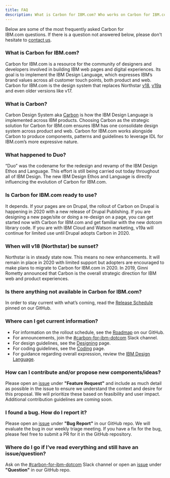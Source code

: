 ```yaml
---
title: FAQ
description: What is Carbon for IBM.com? Who works on Carbon for IBM.com? How can I contribute? Here, we answer some of our frequently asked questions.
---
```


<PageDescription>

Below are some of the most frequently asked Carbon for IBM.com questions. If there is a question not answered below, please don't hesitate to [contact us](https://cognitive-app.slack.com/archives/C2PLX8GQ6).

</PageDescription>


### What is Carbon for IBM.com?
Carbon for IBM.com is a resource for the community of designers and developers involved in building IBM web pages and digital experiences. Its goal is to implement the IBM Design Language, which expresses IBM’s brand values across all customer touch points, both product and web.  Carbon for IBM.com is the design system that replaces Northstar [v18](https://www.ibm.com/standards/web/v18/design/), [v19a](https://www.ibm.com/standards/web/v19a-archive/) and even older versions like v17.

### What is Carbon?
Carbon Design System aka [Carbon](https://www.carbondesignsystem.com) is how the IBM Design Language is implemented across IBM products. Choosing Carbon as the strategic solution for Carbon for IBM.com ensures IBM has one consolidate design system across product and web. Carbon for IBM.com works alongside Carbon to produce components, patterns and guidelines to leverage IDL for IBM.com’s more expressive nature.

### What happened to Duo?
“Duo” was the codename for the redesign and revamp of the IBM Design Ethos and Language. This effort is still being carried out today throughout all of IBM Design. The new IBM Design Ethos and Language is directly influencing the evolution of Carbon for IBM.com.

### Is Carbon for IBM.com ready to use?
It depends.  If your pages are on Drupal, the rollout of Carbon on Drupal is happening in 2020 with a new release of Drupal Publishing. If you are designing a new page/site or doing a re-design on a page, you can get started now with Carbon for IBM.com and get familiar with the new dotcom library code. If you are with IBM Cloud and Watson marketing, v19a will continue for limited use until Drupal adopts Carbon in 2020.

### When will v18 (Northstar) be sunset?
Northstar is in steady state now.  This means no new enhancements. It will remain in place in 2020 with limited support but adopters are encouraged to make plans to migrate to Carbon for IBM.com in 2020. In 2019, Ginni Rometty announced that Carbon is the overall strategic direction for IBM web and product experiences.

### Is there anything not available in Carbon for IBM.com?
In order to stay current with what’s coming, read the [Release Schedule]( https://github.com/carbon-design-system/carbon-for-ibm-dotcom/issues) pinned on our GitHub.

### Where can I get current information?
* For information on the rollout schedule, see the [Roadmap](https://github.com/carbon-design-system/carbon-for-ibm-dotcom/wiki/Roadmap) on our GitHub.
* For announcements, join the [#carbon-for-ibm-dotcom](https://ibm-studios.slack.com/archives/C2PLX8GQ6) Slack channel.
* For design guidelines, see the [Designing](https://www.ibm.com/standards/carbon/designing) page.
* For coding guidelines, see the [Coding](https://www.ibm.com/standards/carbon/developing) page.
* For guidance regarding overall expression, review the [IBM Design Language](https://www.ibm.com/design/language/).

### How can I contribute and/or propose new components/ideas?
Please open an [issue]( https://github.com/carbon-design-system/carbon-for-ibm-dotcom/issues/new/choose) under **"Feature Request"** and include as much detail as possible in the issue to ensure we understand the context and desire for this proposal. We will prioritize these based on feasibility and user impact. Additional contribution guidelines are coming soon.

### I found a bug. How do I report it?
Please open an [issue]( https://github.com/carbon-design-system/carbon-for-ibm-dotcom/issues/new/choose) under **"Bug Report"** in our GitHub repo. We will evaluate the bug in our weekly triage meeting. If you have a fix for the bug, please feel free to submit a PR for it in the GitHub repository.

### Where do I go if I’ve read everything and still have an issue/question?
Ask on the [#carbon-for-ibm-dotcom](https://cognitive-app.slack.com/archives/C2PLX8GQ6) Slack channel or open an [issue]( https://github.com/carbon-design-system/carbon-for-ibm-dotcom/issues/new/choose) under **"Question"** in our GitHub repo.
